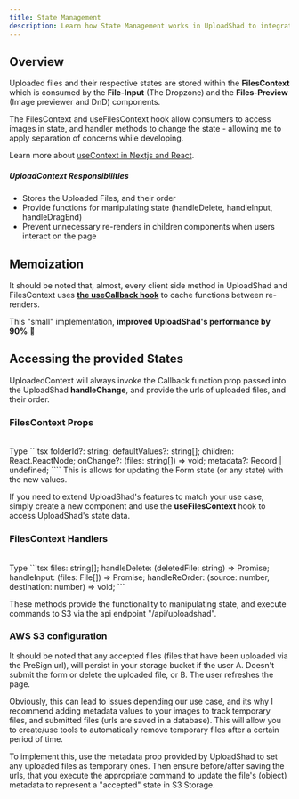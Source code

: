 ```yaml
---
title: State Management
description: Learn how State Management works in UploadShad to integrate more smoothly for custom integrations
---
```


## Overview

Uploaded files and their respective states are stored within the **FilesContext** which is consumed
by the **File-Input** (The Dropzone) and the **Files-Preview** (Image previewer and DnD) components.

The FilesContext and useFilesContext hook allow consumers to access images in state, and handler methods to change the state -
allowing me to apply separation of concerns while developing.

Learn more about [useContext in Nextjs and React](https://vercel.com/guides/react-context-state-management-nextjs).

##### UploadContext Responsibilities

- Stores the Uploaded Files, and their order
- Provide functions for manipulating state (handleDelete, handleInput, handleDragEnd)
- Prevent unnecessary re-renders in children components when users interact on the page

## Memoization

It should be noted that, almost, every client side method in UploadShad and FilesContext uses **[the useCallback hook](https://react.dev/reference/react/useCallback)**
to cache functions between re-renders.

This "small" implementation, **improved UploadShad's performance by 90%** 🤯

## Accessing the provided States

UploadedContext will always invoke the Callback function prop passed into the UploadShad **handleChange**, and provide
the urls of uploaded files, and their order.

### FilesContext Props

<br />
Type
```tsx
folderId?: string;
defaultValues?: string[];
children: React.ReactNode;
onChange?: (files: string[]) => void;
metadata?: Record<string, string> | undefined;
````
This is allows for updating the Form state (or any state) with the new values.

If you need to extend UploadShad's features to match your use case, simply create a new component and use the **useFilesContext** hook
to access UploadShad's state data.

### FilesContext Handlers

<br />
Type
```tsx
files: string[];
handleDelete: (deletedFile: string) => Promise<boolean>;
handleInput: (files: File[]) => Promise<void>;
handleReOrder: (source: number, destination: number) => void;
```

These methods provide the functionality to manipulating state, and execute commands to S3 via the api endpoint "/api/uploadshad".

### AWS S3 configuration

It should be noted that any accepted files (files that have been uploaded via the PreSign url), will persist in your storage bucket
if the user A. Doesn't submit the form or delete the uploaded file, or B. The user refreshes the page.

Obviously, this can lead to issues depending our use case, and its why I recommend adding metadata values to your images to track
temporary files, and submitted files (urls are saved in a database). This will allow you to create/use tools to automatically
remove temporary files after a certain period of time.

To implement this, use the metadata prop provided by UploadShad to set any uploaded files as temporary ones. Then ensure before/after
saving the urls, that you execute the appropriate command to update the file's (object) metadata to represent a "accepted" state in S3 Storage.
